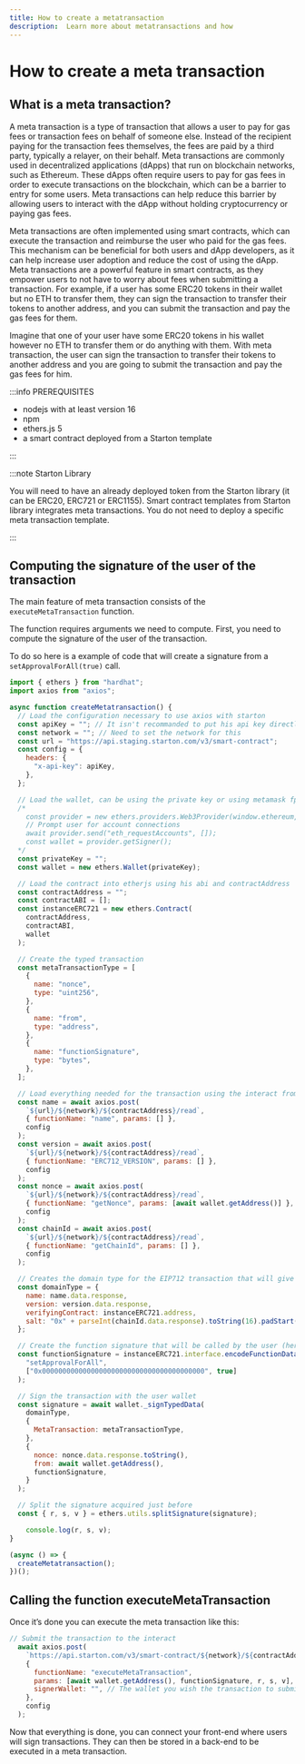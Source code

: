 ```yaml
---
title: How to create a metatransaction 
description:  Learn more about metatransactions and how 
---
```


# How to create a meta transaction

## What is a meta transaction?

A meta transaction is a type of transaction that allows a user to pay for gas fees or transaction fees on behalf of someone else. Instead of the recipient paying for the transaction fees themselves, the fees are paid by a third party, typically a relayer, on their behalf. Meta transactions are commonly used in decentralized applications (dApps) that run on blockchain networks, such as Ethereum. These dApps often require users to pay for gas fees in order to execute transactions on the blockchain, which can be a barrier to entry for some users. Meta transactions can help reduce this barrier by allowing users to interact with the dApp without holding cryptocurrency or paying gas fees.

Meta transactions are often implemented using smart contracts, which can execute the transaction and reimburse the user who paid for the gas fees. This mechanism can be beneficial for both users and dApp developers, as it can help increase user adoption and reduce the cost of using the dApp. Meta transactions are a powerful feature in smart contracts, as they empower users to not have to worry about fees when submitting a transaction. For example, if a user has some ERC20 tokens in their wallet but no ETH to transfer them, they can sign the transaction to transfer their tokens to another address, and you can submit the transaction and pay the gas fees for them.

Imagine that one of your user have some ERC20 tokens in his wallet however no ETH to transfer them or do anything with them. With meta transaction, the user can sign the transaction to transfer their tokens to another address and you are going to submit the transaction and pay the gas fees for him.




:::info PREREQUISITES 
- nodejs with at least version 16
- npm 
- ethers.js 5
- a smart contract deployed from a Starton template

:::

:::note Starton Library

You will need to have an already deployed token from the Starton library (it can be ERC20, ERC721 or ERC1155). Smart contract templates from Starton library integrates meta transactions.
You do not need to deploy a specific meta transaction template.

:::


## Computing the signature of the user of the transaction

The main feature of meta transaction consists of the `executeMetaTransaction` function. 

The function requires arguments we need to compute. First, you need to compute the signature of the user of the transaction. 

To do so here is a example of code that will create a signature from a `setApprovalForAll(true)` call.

```jsx
import { ethers } from "hardhat";
import axios from "axios";

async function createMetatransaction() {
  // Load the configuration necessary to use axios with starton
  const apiKey = ""; // It isn't recommanded to put his api key directly in his code but for the easiness of the tutorial we are going to put it here
  const network = ""; // Need to set the network for this
  const url = "https://api.staging.starton.com/v3/smart-contract";
  const config = {
    headers: {
      "x-api-key": apiKey,
    },
  };

  // Load the wallet, can be using the private key or using metamask fpr exemple with this code
  /*
    const provider = new ethers.providers.Web3Provider(window.ethereum, "any");
    // Prompt user for account connections
    await provider.send("eth_requestAccounts", []);
    const wallet = provider.getSigner();
  */
  const privateKey = "";
  const wallet = new ethers.Wallet(privateKey);

  // Load the contract into etherjs using his abi and contractAddress
  const contractAddress = "";
  const contractABI = [];
  const instanceERC721 = new ethers.Contract(
    contractAddress,
    contractABI,
    wallet
  );

  // Create the typed transaction
  const metaTransactionType = [
    {
      name: "nonce",
      type: "uint256",
    },
    {
      name: "from",
      type: "address",
    },
    {
      name: "functionSignature",
      type: "bytes",
    },
  ];

  // Load everything needed for the transaction using the interact from starton
  const name = await axios.post(
    `${url}/${network}/${contractAddress}/read`,
    { functionName: "name", params: [] },
    config
  );
  const version = await axios.post(
    `${url}/${network}/${contractAddress}/read`,
    { functionName: "ERC712_VERSION", params: [] },
    config
  );
  const nonce = await axios.post(
    `${url}/${network}/${contractAddress}/read`,
    { functionName: "getNonce", params: [await wallet.getAddress()] },
    config
  );
  const chainId = await axios.post(
    `${url}/${network}/${contractAddress}/read`,
    { functionName: "getChainId", params: [] },
    config
  );

  // Creates the domain type for the EIP712 transaction that will give more insight on the transaction
  const domainType = {
    name: name.data.response,
    version: version.data.response,
    verifyingContract: instanceERC721.address,
    salt: "0x" + parseInt(chainId.data.response).toString(16).padStart(64, "0"),
  };

  // Create the function signature that will be called by the user (here a setApprovalForAll but it can be anything from the contract)
  const functionSignature = instanceERC721.interface.encodeFunctionData(
    "setApprovalForAll",
    ["0x0000000000000000000000000000000000000000", true]
  );

  // Sign the transaction with the user wallet
  const signature = await wallet._signTypedData(
    domainType,
    {
      MetaTransaction: metaTransactionType,
    },
    {
      nonce: nonce.data.response.toString(),
      from: await wallet.getAddress(),
      functionSignature,
    }
  );

  // Split the signature acquired just before
  const { r, s, v } = ethers.utils.splitSignature(signature);

	console.log(r, s, v);
}

(async () => {
  createMetatransaction();
})();
```

## Calling the function executeMetaTransaction

Once it’s done you can execute the meta transaction like this:

```jsx
// Submit the transaction to the interact
  await axios.post(
    `https://api.starton.com/v3/smart-contract/${network}/${contractAddress}/call`,
    {
      functionName: "executeMetaTransaction",
      params: [await wallet.getAddress(), functionSignature, r, s, v],
      signerWallet: "", // The wallet you wish the transaction to submit
    },
    config
  );
```


Now that everything is done, you can connect your front-end where users will sign transactions. They can then be stored in a back-end to be executed in a meta transaction.